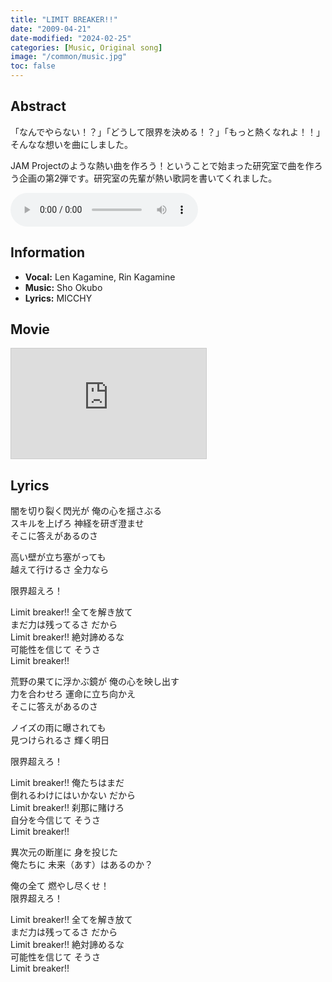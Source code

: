 ```yaml
---
title: "LIMIT BREAKER!!"
date: "2009-04-21"
date-modified: "2024-02-25"
categories: [Music, Original song]
image: "/common/music.jpg"
toc: false
---
```


## Abstract

「なんでやらない！？」「どうして限界を決める！？」「もっと熱くなれよ！！」そんなな想いを曲にしました。

JAM Projectのような熱い曲を作ろう！ということで始まった研究室で曲を作ろう企画の第2弾です。研究室の先輩が熱い歌詞を書いてくれました。


<audio controlslist="nodownload" controls oncontextmenu="return false;">
   <source src="LB_Len_v3.mp3" type="audio/mp3">
   <p>Your browser does not support the audio element.</p>
</audio>


## Information

- **Vocal:** Len Kagamine, Rin Kagamine
- **Music:** Sho Okubo
- **Lyrics:** MICCHY


## Movie

<iframe width="312" height="176" src="https://ext.nicovideo.jp/thumb/sm6810661" scrolling="no" style="border:solid 1px #ccc;" frameborder="0"><a href="https://www.nicovideo.jp/watch/sm6810661">【鏡音レン】LIMIT BREAKER !!【オリジナル】</a></iframe>


## Lyrics

闇を切り裂く閃光が 俺の心を揺さぶる  
スキルを上げろ 神経を研ぎ澄ませ  
そこに答えがあるのさ

高い壁が立ち塞がっても  
越えて行けるさ 全力なら

限界超えろ！

Limit breaker!! 全てを解き放て  
まだ力は残ってるさ だから  
Limit breaker!! 絶対諦めるな  
可能性を信じて そうさ  
Limit breaker!!

荒野の果てに浮かぶ鏡が 俺の心を映し出す  
力を合わせろ 運命に立ち向かえ  
そこに答えがあるのさ

ノイズの雨に曝されても  
見つけられるさ 輝く明日

限界超えろ！

Limit breaker!! 俺たちはまだ  
倒れるわけにはいかない だから  
Limit breaker!! 刹那に賭けろ  
自分を今信じて そうさ  
Limit breaker!!

異次元の断崖に 身を投じた  
俺たちに 未来（あす）はあるのか？

俺の全て 燃やし尽くせ！  
限界超えろ！

Limit breaker!! 全てを解き放て  
まだ力は残ってるさ だから  
Limit breaker!! 絶対諦めるな  
可能性を信じて そうさ  
Limit breaker!!